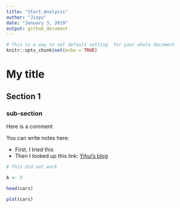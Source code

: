 ```yaml
---
title: "Start_Analysis"
author: "Jiayu"
date: "January 3, 2019"
output: github_document
---
```


```r
# This is a way to set default setting  for your whole document
knitr::opts_chunk$set(echo = TRUE)
```

# My title

## Section 1

### sub-section

Here is a comment

You can write notes here:

- First, I tried this
- Then I looked up this link: [Yihui's blog](https://yihui.name/en/)

```r
# This did not work
```

```r
A <- 3
```

```r
head(cars)
```

```r
plot(cars)
```